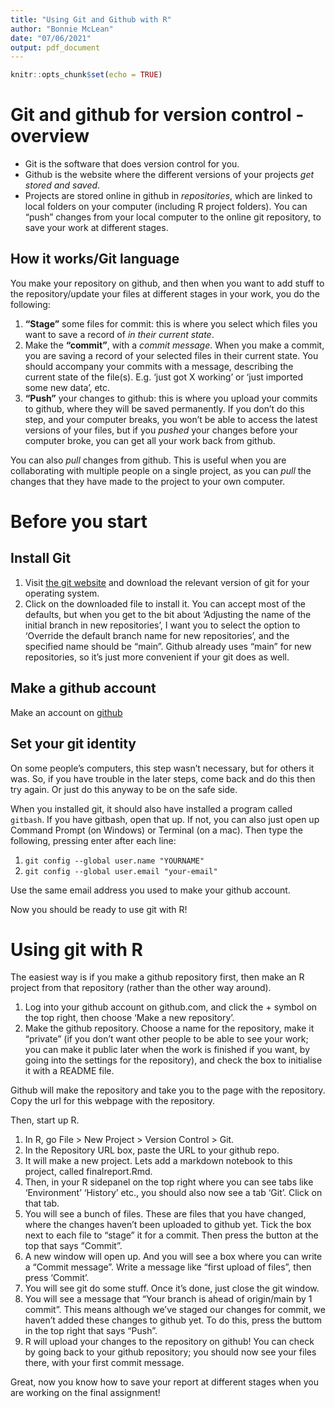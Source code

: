 ```yaml
---
title: "Using Git and Github with R"
author: "Bonnie McLean"
date: "07/06/2021"
output: pdf_document
---
```


```r
knitr::opts_chunk$set(echo = TRUE)
```

# Git and github for version control - overview

* Git is the software that does version control for you.
* Github is the website where the different versions of your projects *get stored and saved*.
* Projects are stored online in github in *repositories*, which are linked to local folders on your computer (including R project folders). You can "push" changes from your local computer to the online git repository, to save your work at different stages. 

## How it works/Git language

You make your repository on github, and then when you want to add stuff to the repository/update your files at different stages in your work, you do the following: 

1. **"Stage"** some files for commit: this is where you select which files you want to save a record of *in their current state*.
2. Make the **"commit"**, with a *commit message*. When you make a commit, you are saving a record of your selected files in their current state. You should accompany your commits with a message, describing the current state of the file(s). E.g. 'just got X working' or 'just imported some new data', etc. 
3. **"Push"** your changes to github: this is where you upload your commits to github, where they will be saved permanently. If you don't do this step, and your computer breaks, you won't be able to access the latest versions of your files, but if you *pushed* your changes before your computer broke, you can get all your work back from github. 

You can also *pull* changes from github. This is useful when you are collaborating with multiple people on a single project, as you can *pull* the changes that they have made to the project to your own computer. 

# Before you start

## Install Git

1. Visit [the git website](git-scm.com/downloads) and download the relevant version of git for your operating system.
2. Click on the downloaded file to install it. You can accept most of the defaults, but when you get to the bit about 'Adjusting the name of the initial branch in new repositories', I want you to select the option to 'Override the default branch name for new repositories', and the specified name should be "main". Github already uses "main" for new repositories, so it's just more convenient if your git does as well. 

## Make a github account

Make an account on [github](https://github.com/)

## Set your git identity

On some people's computers, this step wasn't necessary, but for others it was. So, if you have trouble in the later steps, come back and do this then try again. Or just do this anyway to be on the safe side.

When you installed git, it should also have installed a program called `gitbash`. If you have gitbash, open that up. If not, you can also just open up Command Prompt (on Windows) or Terminal (on a mac). Then type the following, pressing enter after each line:

1. `git config --global user.name "YOURNAME"`
2. `git config --global user.email "your-email"`

Use the same email address you used to make your github account.

Now you should be ready to use git with R! 

# Using git with R

The easiest way is if you make a github repository first, then make an R project from that repository (rather than the other way around).

1. Log into your github account on github.com, and click the + symbol on the top right, then choose 'Make a new repository'. 
2. Make the github repository. Choose a name for the repository, make it "private" (if you don't want other people to be able to see your work; you can make it public later when the work is finished if you want, by going into the settings for the repository), and check the box to initialise it with a README file.

Github will make the repository and take you to the page with the repository. Copy the url for this webpage with the repository.

Then, start up R.

1. In R, go File > New Project > Version Control > Git.
4. In the Repository URL box, paste the URL to your github repo.
5. It will make a new project. Lets add a markdown notebook to this project, called finalreport.Rmd.
6. Then, in your R sidepanel on the top right where you can see tabs like 'Environment' 'History' etc., you should also now see a tab 'Git'. Click on that tab.
7. You will see a bunch of files. These are files that you have changed, where the changes haven't been uploaded to github yet. Tick the box next to each file to "stage" it for a commit. Then press the button at the top that says "Commit".
8. A new window will open up. And you will see a box where you can write a "Commit message". Write a message like "first upload of files", then press 'Commit'.
9. You will see git do some stuff. Once it's done, just close the git window.
10. You will see a message that "Your branch is ahead of origin/main by 1 commit". This means although we've staged our changes for commit, we haven't added these changes to github yet. To do this, press the buttom in the top right that says "Push".
11. R will upload your changes to the repository on github! You can check by going back to your github repository; you should now see your files there, with your first commit message. 

Great, now you know how to save your report at different stages when you are working on the final assignment!